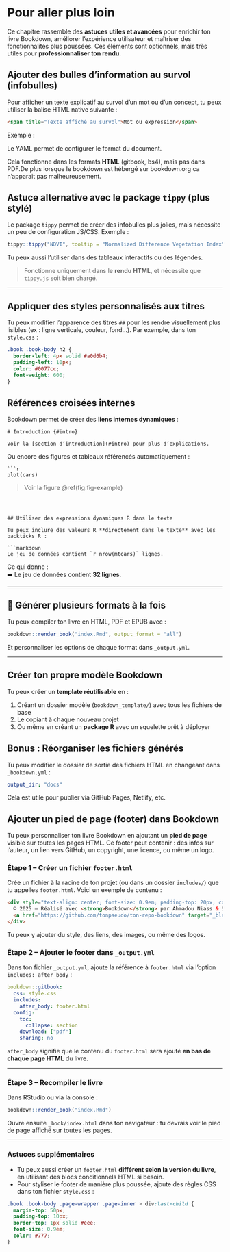 # Pour aller plus loin

Ce chapitre rassemble des **astuces utiles et avancées** pour enrichir ton livre Bookdown, améliorer l’expérience utilisateur et maîtriser des fonctionnalités plus poussées. Ces éléments sont optionnels, mais très utiles pour **professionnaliser ton rendu**.



## Ajouter des bulles d'information au survol (infobulles)

Pour afficher un texte explicatif au survol d’un mot ou d’un concept, tu peux utiliser la balise HTML native suivante :

```html
<span title="Texte affiché au survol">Mot ou expression</span>
```

Exemple :


Le <span title="Langage de balisage utilisé pour la configuration">YAML</span> permet de configurer le format du document.


Cela fonctionne dans les formats **HTML** (gitbook, bs4), mais pas dans PDF.De plus lorsque le bookdown est hébergé sur bookdown.org ca n'apparait pas malheureusement.



## Astuce alternative avec le package `tippy` (plus stylé)

Le package `tippy` permet de créer des infobulles plus jolies, mais nécessite un peu de configuration JS/CSS. Exemple :

```r
tippy::tippy("NDVI", tooltip = "Normalized Difference Vegetation Index")
```

Tu peux aussi l’utiliser dans des tableaux interactifs ou des légendes.

> Fonctionne uniquement dans le **rendu HTML**, et nécessite que `tippy.js` soit bien chargé.

---

## Appliquer des styles personnalisés aux titres

Tu peux modifier l’apparence des titres `##` pour les rendre visuellement plus lisibles (ex : ligne verticale, couleur, fond...). Par exemple, dans ton `style.css` :

```css
.book .book-body h2 {
  border-left: 4px solid #a0d6b4;
  padding-left: 10px;
  color: #0077cc;
  font-weight: 600;
}
```


## Références croisées internes

Bookdown permet de créer des **liens internes dynamiques** :

```
# Introduction {#intro}

Voir la [section d’introduction](#intro) pour plus d’explications.
```

Ou encore des figures et tableaux référencés automatiquement :

```
```r
plot(cars)
```

> Voir la figure \@ref(fig:fig-example)
```



## Utiliser des expressions dynamiques R dans le texte

Tu peux inclure des valeurs R **directement dans le texte** avec les backticks R :

```markdown
Le jeu de données contient `r nrow(mtcars)` lignes.
```

Ce qui donne :  
➡️ Le jeu de données contient **32 lignes**.

---

## 🚀 Générer plusieurs formats à la fois

Tu peux compiler ton livre en HTML, PDF et EPUB avec :

```r
bookdown::render_book("index.Rmd", output_format = "all")
```

Et personnaliser les options de chaque format dans `_output.yml`.

---

## Créer ton propre modèle Bookdown

Tu peux créer un **template réutilisable** en :

1. Créant un dossier modèle (`bookdown_template/`) avec tous les fichiers de base
2. Le copiant à chaque nouveau projet
3. Ou même en créant un **package R** avec un squelette prêt à déployer


## Bonus : Réorganiser les fichiers générés

Tu peux modifier le dossier de sortie des fichiers HTML en changeant dans `_bookdown.yml` :

```yaml
output_dir: "docs"
```

Cela est utile pour publier via GitHub Pages, Netlify, etc.


## Ajouter un pied de page (footer) dans Bookdown

Tu peux personnaliser ton livre Bookdown en ajoutant un **pied de page** visible sur toutes les pages HTML. Ce footer peut contenir : des infos sur l’auteur, un lien vers GitHub, un copyright, une licence, ou même un logo.


### Étape 1 – Créer un fichier `footer.html`

Crée un fichier à la racine de ton projet (ou dans un dossier `includes/`) que tu appelles `footer.html`. Voici un exemple de contenu :

```html
<div style="text-align: center; font-size: 0.9em; padding-top: 20px; color: #888;">
  © 2025 — Réalisé avec <strong>Bookdown</strong> par Ahmadou Niass & Samba Sow <br/>
  <a href="https://github.com/tonpseudo/ton-repo-bookdown" target="_blank">Voir sur GitHub</a> | Tous droits réservés.
</div>
```

Tu peux y ajouter du style, des liens, des images, ou même des logos.


### Étape 2 – Ajouter le footer dans `_output.yml`

Dans ton fichier `_output.yml`, ajoute la référence à `footer.html` via l'option `includes: after_body` :

```yaml
bookdown::gitbook:
  css: style.css
  includes:
    after_body: footer.html
  config:
    toc:
      collapse: section
    download: ["pdf"]
    sharing: no
```

`after_body` signifie que le contenu du `footer.html` sera ajouté **en bas de chaque page HTML** du livre.

---

###  Étape 3 – Recompiler le livre

Dans RStudio ou via la console :

```r
bookdown::render_book("index.Rmd")
```

Ouvre ensuite `_book/index.html` dans ton navigateur : tu devrais voir le pied de page affiché sur toutes les pages.

---

### Astuces supplémentaires

- Tu peux aussi créer un `footer.html` **différent selon la version du livre**, en utilisant des blocs conditionnels HTML si besoin.
- Pour styliser le footer de manière plus poussée, ajoute des règles CSS dans ton fichier `style.css` :

```css
.book .book-body .page-wrapper .page-inner > div:last-child {
  margin-top: 50px;
  padding-top: 10px;
  border-top: 1px solid #eee;
  font-size: 0.9em;
  color: #777;
}
```

